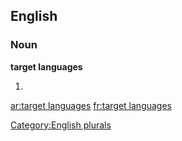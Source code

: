 
==English==

===Noun===
'''target languages'''

# {{plural of|target language}}

[[Category:English plurals]]

[[ar:target languages]]
[[fr:target languages]]